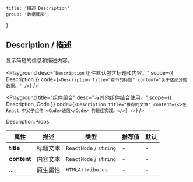 
	title: '描述 Description',
	group: '数据展示',
}

## Description / 描述

显示简短的信息和描述内容。

<Playground
	desc="`Description` 组件默认包含标题和内容。"
	scope={{ Description }}
	code={`
<Description title="章节的标题" content="关于这部分的数据。" />
`}
/>

<Playground
	title="组件组合"
	desc="与其他组件结合使用。"
	scope={{ Description, Code }}
	code={`
<Description title="推荐的文章" content={<>在 React 中父子组件 <Code>通信</Code> 的最佳实践。</>} />
`}
/>

<Attributes edit="/pages/zh-cn/components/description.mdx">
<Attributes.Title>Description.Props</Attributes.Title>

| 属性        | 描述     | 类型                   | 推荐值 | 默认 |
| ----------- | -------- | ---------------------- | ------ | ---- |
| **title**   | 标题文本 | `ReactNode` / `string` | -      | -    |
| **content** | 内容文本 | `ReactNode` / `string` | -      | -    |
| ...         | 原生属性 | `HTMLAttributes`       | -      | -    |

</Attributes>

